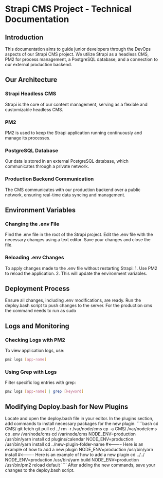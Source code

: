 
# Strapi CMS Project - Technical Documentation

## Introduction

This documentation aims to guide junior developers through the DevOps aspects of our Strapi CMS project. We utilize Strapi as a headless CMS, PM2 for process management, a PostgreSQL database, and a connection to our external production backend.

## Our Architecture

### Strapi Headless CMS
Strapi is the core of our content management, serving as a flexible and customizable headless CMS.

### PM2
PM2 is used to keep the Strapi application running continuously and manage its processes.

### PostgreSQL Database
Our data is stored in an external PostgreSQL database, which communicates through a private network.

### Production Backend Communication
The CMS communicates with our production backend over a public network, ensuring real-time data syncing and management.

## Environment Variables

### Changing the .env File
<Steps>
<Step title="Locate .env File">
Find the .env file in the root of the Strapi project.
</Step>
<Step title="Edit .env File">
Edit the .env file with the necessary changes using a text editor.
</Step>
<Step title="Save and Exit">
Save your changes and close the file.
</Step>
</Steps>

### Reloading .env Changes
<AccordionGroup>
<Accordion title="Reloading Environment Variables">
To apply changes made to the .env file without restarting Strapi:
1. Use PM2 to reload the application.
2. This will update the environment variables.
</Accordion>
</AccordionGroup>

## Deployment Process
<Steps>
<Step title="Prepare for Deployment">
Ensure all changes, including .env modifications, are ready.
</Step>
<Step title="Execute Deploy Script">
Run the deploy.bash script to push changes to the server.
<Warning>
For the production cms the command needs to run as sudo
</Warning>
</Step>
</Steps>

## Logs and Monitoring

### Checking Logs with PM2
To view application logs, use:
```bash
pm2 logs [app-name]
```

### Using Grep with Logs
Filter specific log entries with grep:
```bash
pm2 logs [app-name] | grep [keyword]
```

## Modifying Deploy.bash for New Plugins
<Steps>
<Step title="Open deploy.bash">
Locate and open the deploy.bash file in your editor.
</Step>
<Step title="Add Plugin Installation Commands">
In the plugins section, add commands to install necessary packages for the new plugin.
````bash
cd CMS/
git fetch
git pull
cd ../
rm -r /var/node/cms
cp -a CMS/ /var/node/cms
cp .env /var/node/cms
cd /var/node/cms
NODE_ENV=production /usr/bin/yarn install
cd plugins/calendar
NODE_ENV=production /usr/bin/yarn install
cd ../new-plugin-folder-name   #<---- Here is an example of how to add a new plugin
NODE_ENV=production /usr/bin/yarn install #<---- Here is an example of how to add a new plugin
cd ../../
NODE_ENV=production /usr/bin/yarn build
NODE_ENV=production /usr/bin/pm2 reload default
````
</Step>
<Step title="Save and Close">
After adding the new commands, save your changes to the deploy.bash script.
</Step>
</Steps>
